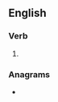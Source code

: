==English==

===Verb===
{{head|en|present participle}}

# {{present participle of|treasure|lang=en|nocat=1}}

===Anagrams===
* {{l|en|austringer}}